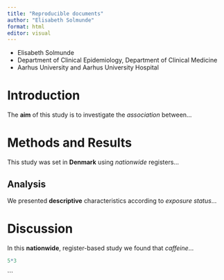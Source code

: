 ```yaml
---
title: "Reproducible documents"
author: "Elisabeth Solmunde"
format: html
editor: visual
---
```


- Elisabeth Solmunde
- Department of Clinical Epidemiology, Department of Clinical Medicine
- Aarhus University and Aarhus University Hospital 

# Introduction 

The **aim** of this study is to investigate the *association* between...

# Methods and Results

This study was set in **Denmark** using *nationwide* registers...

## Analysis 

We presented **descriptive** characteristics according to *exposure status*...

# Discussion

In this **nationwide**, register-based study we found that *caffeine*...

```r
5*3
```


```
